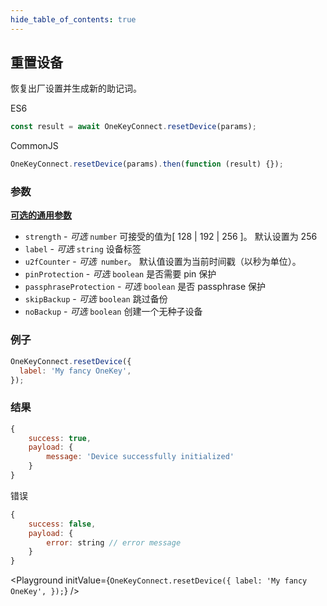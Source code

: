 ```yaml
---
hide_table_of_contents: true
---
```



## 重置设备

恢复出厂设置并生成新的助记词。

ES6

```javascript
const result = await OneKeyConnect.resetDevice(params);
```

CommonJS

```javascript
OneKeyConnect.resetDevice(params).then(function (result) {});
```

### 参数

[**可选的通用参数**](./commonParams)

- `strength` - *可选* `number` 可接受的值为[ 128 | 192 | 256 ]。 默认设置为 256
- `label` - *可选* `string` 设备标签
- `u2fCounter` - *可选*` number`。 默认值设置为当前时间戳（以秒为单位）。
- `pinProtection` - *可选* `boolean` 是否需要 pin 保护
- `passphraseProtection` - *可选* `boolean` 是否 passphrase 保护
- `skipBackup` - *可选* `boolean` 跳过备份
- `noBackup` - *可选* `boolean` 创建一个无种子设备

### 例子

```javascript
OneKeyConnect.resetDevice({
  label: 'My fancy OneKey',
});
```

### 结果

```javascript
{
    success: true,
    payload: {
        message: 'Device successfully initialized'
    }
}
```

错误

```javascript
{
    success: false,
    payload: {
        error: string // error message
    }
}
```

<Playground
  initValue={`OneKeyConnect.resetDevice({
    label: 'My fancy OneKey',
});`}
/>
